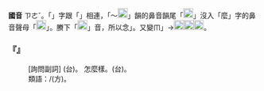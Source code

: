 
=={{ruby|怎|ㄗㄜˇ}}==



'''國音''' <rt>ㄗㄜˇ</rt>{{ruby|＝|ㄗㄣˇ}}。「{{ruby|怎|ㄗㄣˇ}}」字跟「{{ruby|麼|ㄇㄜ}}」相連，「～[[File:fa72.png|20px]]」韻的鼻音韻尾「[[File:fa49.png|20px]]」沒入「麼」字的鼻音聲母「[[File:fa43.png|20px]]」。賸下「[[File:fa63.png|20px]]」音，所以念{{ruby|「|ㄗㄜˇ}}」。又變{{ruby|「|ㄗㄜ}}<rt>ㆬ</rt>」→[[File:fa59.png|20px]][[File:fa63.png|20px]][[File:fa6f.png|20px]]。

    

==='''『{{ruby|怎|ㄗㄜˇ}}{{ruby|麼|ㄇㄜ}}』'''===
: [詢問副詞] (台){{ruby|按|ㄢ˪}}{{ruby|怎|ㄗㄨㆩˋ}}。 怎麼樣。(台){{ruby|按|ㄢ˪}}{{ruby|怎|ㄗㄨㆩˋ}}{{ruby|樣|ㄧㆧ˫/ㄧㆫ˫}}。
:類語：{{ruby|咋|ㄗㄚˇ}}/{{ruby|<mark>&#xf9b49;</mark>|ㄓㄚˇ}}(方)。
:
    
